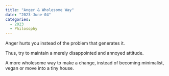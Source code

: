 ---
title: "Anger & Wholesome Way"
date: "2023-June-04"
categories:
  - 2023
  - Philosophy
---

Anger hurts you instead of the problem that generates it.

Thus, try to maintain a merely disappointed and annoyed attitude.

A more wholesome way to make a change, instead of becoming minimalist, vegan or move into a tiny house.
